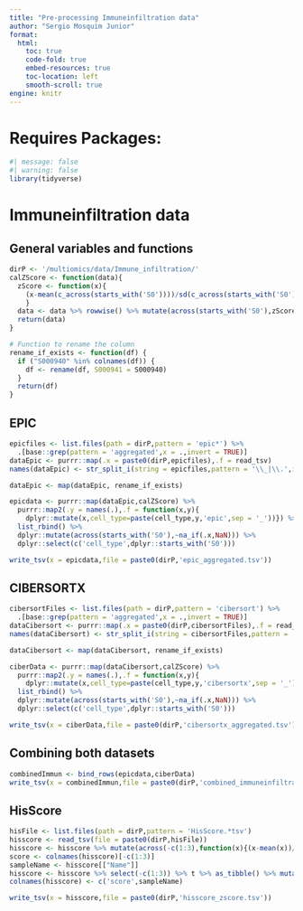 ```yaml
---
title: "Pre-processing Immuneinfiltration data"
author: "Sergio Mosquim Junior"
format:
  html:
    toc: true
    code-fold: true
    embed-resources: true
    toc-location: left
    smooth-scroll: true
engine: knitr
---
```


# Requires Packages:
```r
#| message: false
#| warning: false
library(tidyverse)
```

# Immuneinfiltration data
## General variables and functions
```r
dirP <- '/multiomics/data/Immune_infiltration/'
calZScore <- function(data){
  zScore <- function(x){
    (x-mean(c_across(starts_with('S0'))))/sd(c_across(starts_with('S0')))
    }
  data <- data %>% rowwise() %>% mutate(across(starts_with('S0'),zScore))
  return(data)
}

# Function to rename the column
rename_if_exists <- function(df) {
  if ("S000940" %in% colnames(df)) {
    df <- rename(df, S000941 = S000940)
  }
  return(df)
}
```

## EPIC
```r
epicfiles <- list.files(path = dirP,pattern = 'epic*') %>% 
  .[base::grep(pattern = 'aggregated',x = .,invert = TRUE)]
dataEpic <- purrr::map(.x = paste0(dirP,epicfiles),.f = read_tsv)
names(dataEpic) <- str_split_i(string = epicfiles,pattern = '\\_|\\.',i = 2)

dataEpic <- map(dataEpic, rename_if_exists)

epicdata <- purrr::map(dataEpic,calZScore) %>% 
  purrr::map2(.y = names(.),.f = function(x,y){
    dplyr::mutate(x,cell_type=paste(cell_type,y,'epic',sep = '_'))}) %>% 
  list_rbind() %>% 
  dplyr::mutate(across(starts_with('S0'),~na_if(.x,NaN))) %>% 
  dplyr::select(c('cell_type',dplyr::starts_with('S0')))

write_tsv(x = epicdata,file = paste0(dirP,'epic_aggregated.tsv'))
```

## CIBERSORTX
```r
cibersortFiles <- list.files(path = dirP,pattern = 'cibersort') %>% 
  .[base::grep(pattern = 'aggregated',x = .,invert = TRUE)]
dataCibersort <- purrr::map(.x = paste0(dirP,cibersortFiles),.f = read_tsv)
names(dataCibersort) <- str_split_i(string = cibersortFiles,pattern = '\\_',i = 2)

dataCibersort <- map(dataCibersort, rename_if_exists)

ciberData <- purrr::map(dataCibersort,calZScore) %>% 
  purrr::map2(.y = names(.),.f = function(x,y){
    dplyr::mutate(x,cell_type=paste(cell_type,y,'cibersortx',sep = '_'))}) %>% 
  list_rbind() %>% 
  dplyr::mutate(across(starts_with('S0'),~na_if(.x,NaN))) %>% 
  dplyr::select(c('cell_type',dplyr::starts_with('S0')))

write_tsv(x = ciberData,file = paste0(dirP,'cibersortx_aggregated.tsv'))
```

## Combining both datasets
```r
combinedImmun <- bind_rows(epicdata,ciberData)
write_tsv(x = combinedImmun,file = paste0(dirP,'combined_immuneinfiltration.tsv'))
```


## HisScore
```r
hisFile <- list.files(path = dirP,pattern = 'HisScore.*tsv')
hisscore <- read_tsv(file = paste0(dirP,hisFile))
hisscore <- hisscore %>% mutate(across(-c(1:3),function(x){(x-mean(x))/sd(x)}))
score <- colnames(hisscore)[-c(1:3)]
sampleName <- hisscore[["Name"]]
hisscore <- hisscore %>% select(-c(1:3)) %>% t %>% as_tibble() %>% mutate(.,score=score,.before = 1)
colnames(hisscore) <- c('score',sampleName)

write_tsv(x = hisscore,file = paste0(dirP,'hisscore_zscore.tsv'))
```



